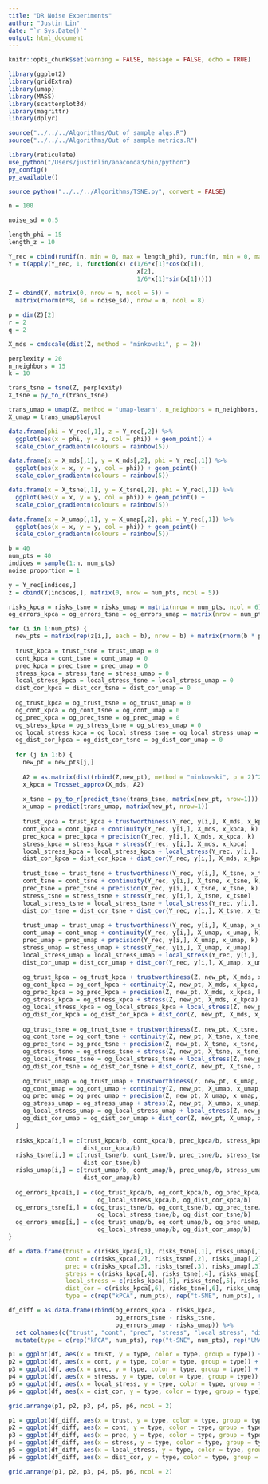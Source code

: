 ```yaml
---
title: "DR Noise Experiments"
author: "Justin Lin"
date: "`r Sys.Date()`"
output: html_document
---
```


```r
knitr::opts_chunk$set(warning = FALSE, message = FALSE, echo = TRUE)

library(ggplot2)
library(gridExtra)
library(umap)
library(MASS)
library(scatterplot3d)
library(magrittr)
library(dplyr)

source("../../../Algorithms/Out of sample algs.R")
source("../../../Algorithms/Out of sample metrics.R")
```

```r
library(reticulate)
use_python("/Users/justinlin/anaconda3/bin/python")
py_config()
py_available()

source_python("../../../Algorithms/TSNE.py", convert = FALSE)
```

```r
n = 100

noise_sd = 0.5

length_phi = 15
length_z = 10

Y_rec = cbind(runif(n, min = 0, max = length_phi), runif(n, min = 0, max = length_z))
Y = t(apply(Y_rec, 1, function(x) c(1/6*x[1]*cos(x[1]),
                                    x[2],
                                    1/6*x[1]*sin(x[1]))))

Z = cbind(Y, matrix(0, nrow = n, ncol = 5)) + 
  matrix(rnorm(n*8, sd = noise_sd), nrow = n, ncol = 8)

p = dim(Z)[2]
r = 2
q = 2
```

```r
X_mds = cmdscale(dist(Z, method = "minkowski", p = 2))

perplexity = 20
n_neighbors = 15
k = 10

trans_tsne = tsne(Z, perplexity)
X_tsne = py_to_r(trans_tsne)

trans_umap = umap(Z, method = 'umap-learn', n_neighbors = n_neighbors, n_components = q)
X_umap = trans_umap$layout

data.frame(phi = Y_rec[,1], z = Y_rec[,2]) %>%
  ggplot(aes(x = phi, y = z, col = phi)) + geom_point() + 
  scale_color_gradientn(colours = rainbow(5))

data.frame(x = X_mds[,1], y = X_mds[,2], phi = Y_rec[,1]) %>%
  ggplot(aes(x = x, y = y, col = phi)) + geom_point() + 
  scale_color_gradientn(colours = rainbow(5))

data.frame(x = X_tsne[,1], y = X_tsne[,2], phi = Y_rec[,1]) %>%
  ggplot(aes(x = x, y = y, col = phi)) + geom_point() + 
  scale_color_gradientn(colours = rainbow(5))

data.frame(x = X_umap[,1], y = X_umap[,2], phi = Y_rec[,1]) %>%
  ggplot(aes(x = x, y = y, col = phi)) + geom_point() + 
  scale_color_gradientn(colours = rainbow(5))

```

```r
b = 40
num_pts = 40
indices = sample(1:n, num_pts)
noise_proportion = 1

y = Y_rec[indices,]
z = cbind(Y[indices,], matrix(0, nrow = num_pts, ncol = 5))

risks_kpca = risks_tsne = risks_umap = matrix(nrow = num_pts, ncol = 6)
og_errors_kpca = og_errors_tsne = og_errors_umap = matrix(nrow = num_pts, ncol = 6)

for (i in 1:num_pts) {
  new_pts = matrix(rep(z[i,], each = b), nrow = b) + matrix(rnorm(b * p, 0, rep(noise_sd, b)), nrow = b)
  
  trust_kpca = trust_tsne = trust_umap = 0
  cont_kpca = cont_tsne = cont_umap = 0
  prec_kpca = prec_tsne = prec_umap = 0
  stress_kpca = stress_tsne = stress_umap = 0
  local_stress_kpca = local_stress_tsne = local_stress_umap = 0
  dist_cor_kpca = dist_cor_tsne = dist_cor_umap = 0
  
  og_trust_kpca = og_trust_tsne = og_trust_umap = 0
  og_cont_kpca = og_cont_tsne = og_cont_umap = 0
  og_prec_kpca = og_prec_tsne = og_prec_umap = 0
  og_stress_kpca = og_stress_tsne = og_stress_umap = 0
  og_local_stress_kpca = og_local_stress_tsne = og_local_stress_umap = 0
  og_dist_cor_kpca = og_dist_cor_tsne = og_dist_cor_umap = 0
  
  for (j in 1:b) {
    new_pt = new_pts[j,]
    
    A2 = as.matrix(dist(rbind(Z,new_pt), method = "minkowski", p = 2)^2)
    x_kpca = Trosset_approx(X_mds, A2)
    
    x_tsne = py_to_r(predict_tsne(trans_tsne, matrix(new_pt, nrow=1)))
    x_umap = predict(trans_umap, matrix(new_pt, nrow=1))
    
    trust_kpca = trust_kpca + trustworthiness(Y_rec, y[i,], X_mds, x_kpca, k)
    cont_kpca = cont_kpca + continuity(Y_rec, y[i,], X_mds, x_kpca, k)
    prec_kpca = prec_kpca + precision(Y_rec, y[i,], X_mds, x_kpca, k)
    stress_kpca = stress_kpca + stress(Y_rec, y[i,], X_mds, x_kpca)
    local_stress_kpca = local_stress_kpca + local_stress(Y_rec, y[i,], X_mds, x_kpca, k)
    dist_cor_kpca = dist_cor_kpca + dist_cor(Y_rec, y[i,], X_mds, x_kpca)
    
    trust_tsne = trust_tsne + trustworthiness(Y_rec, y[i,], X_tsne, x_tsne, k)
    cont_tsne = cont_tsne + continuity(Y_rec, y[i,], X_tsne, x_tsne, k)
    prec_tsne = prec_tsne + precision(Y_rec, y[i,], X_tsne, x_tsne, k)
    stress_tsne = stress_tsne + stress(Y_rec, y[i,], X_tsne, x_tsne)
    local_stress_tsne = local_stress_tsne + local_stress(Y_rec, y[i,], X_tsne, x_tsne, k)
    dist_cor_tsne = dist_cor_tsne + dist_cor(Y_rec, y[i,], X_tsne, x_tsne)
    
    trust_umap = trust_umap + trustworthiness(Y_rec, y[i,], X_umap, x_umap, k)
    cont_umap = cont_umap + continuity(Y_rec, y[i,], X_umap, x_umap, k)
    prec_umap = prec_umap + precision(Y_rec, y[i,], X_umap, x_umap, k)
    stress_umap = stress_umap + stress(Y_rec, y[i,], X_umap, x_umap)
    local_stress_umap = local_stress_umap + local_stress(Y_rec, y[i,], X_umap, x_umap, k)
    dist_cor_umap = dist_cor_umap + dist_cor(Y_rec, y[i,], X_umap, x_umap)
    
    og_trust_kpca = og_trust_kpca + trustworthiness(Z, new_pt, X_mds, x_kpca, k)
    og_cont_kpca = og_cont_kpca + continuity(Z, new_pt, X_mds, x_kpca, k)
    og_prec_kpca = og_prec_kpca + precision(Z, new_pt, X_mds, x_kpca, k)
    og_stress_kpca = og_stress_kpca + stress(Z, new_pt, X_mds, x_kpca)
    og_local_stress_kpca = og_local_stress_kpca + local_stress(Z, new_pt, X_mds, x_kpca, k)
    og_dist_cor_kpca = og_dist_cor_kpca + dist_cor(Z, new_pt, X_mds, x_kpca)
    
    og_trust_tsne = og_trust_tsne + trustworthiness(Z, new_pt, X_tsne, x_tsne, k)
    og_cont_tsne = og_cont_tsne + continuity(Z, new_pt, X_tsne, x_tsne, k)
    og_prec_tsne = og_prec_tsne + precision(Z, new_pt, X_tsne, x_tsne, k)
    og_stress_tsne = og_stress_tsne + stress(Z, new_pt, X_tsne, x_tsne)
    og_local_stress_tsne = og_local_stress_tsne + local_stress(Z, new_pt, X_tsne, x_tsne, k)
    og_dist_cor_tsne = og_dist_cor_tsne + dist_cor(Z, new_pt, X_tsne, x_tsne)
    
    og_trust_umap = og_trust_umap + trustworthiness(Z, new_pt, X_umap, x_umap, k)
    og_cont_umap = og_cont_umap + continuity(Z, new_pt, X_umap, x_umap, k)
    og_prec_umap = og_prec_umap + precision(Z, new_pt, X_umap, x_umap, k)
    og_stress_umap = og_stress_umap + stress(Z, new_pt, X_umap, x_umap)
    og_local_stress_umap = og_local_stress_umap + local_stress(Z, new_pt, X_umap, x_umap, k)
    og_dist_cor_umap = og_dist_cor_umap + dist_cor(Z, new_pt, X_umap, x_umap)
  }
  
  risks_kpca[i,] = c(trust_kpca/b, cont_kpca/b, prec_kpca/b, stress_kpca/b, local_stress_kpca/b,
                     dist_cor_kpca/b)
  risks_tsne[i,] = c(trust_tsne/b, cont_tsne/b, prec_tsne/b, stress_tsne/b, local_stress_tsne/b,
                     dist_cor_tsne/b)
  risks_umap[i,] = c(trust_umap/b, cont_umap/b, prec_umap/b, stress_umap/b, local_stress_umap/b,
                     dist_cor_umap/b)
  
  og_errors_kpca[i,] = c(og_trust_kpca/b, og_cont_kpca/b, og_prec_kpca/b, og_stress_kpca/b,
                         og_local_stress_kpca/b, og_dist_cor_kpca/b)
  og_errors_tsne[i,] = c(og_trust_tsne/b, og_cont_tsne/b, og_prec_tsne/b, og_stress_tsne/b,
                         og_local_stress_tsne/b, og_dist_cor_tsne/b)
  og_errors_umap[i,] = c(og_trust_umap/b, og_cont_umap/b, og_prec_umap/b, og_stress_umap/b,
                         og_local_stress_umap/b, og_dist_cor_umap/b)
}
```

```r
df = data.frame(trust = c(risks_kpca[,1], risks_tsne[,1], risks_umap[,1]),
                cont = c(risks_kpca[,2], risks_tsne[,2], risks_umap[,2]),
                prec = c(risks_kpca[,3], risks_tsne[,3], risks_umap[,3]),
                stress = c(risks_kpca[,4], risks_tsne[,4], risks_umap[,4]),
                local_stress = c(risks_kpca[,5], risks_tsne[,5], risks_umap[,5]),
                dist_cor = c(risks_kpca[,6], risks_tsne[,6], risks_umap[,6]),
                type = c(rep("kPCA", num_pts), rep("t-SNE", num_pts), rep("UMAP", num_pts)))

df_diff = as.data.frame(rbind(og_errors_kpca - risks_kpca,
                              og_errors_tsne - risks_tsne,
                              og_errors_umap - risks_umap)) %>%
  set_colnames(c("trust", "cont", "prec", "stress", "local_stress", "dist_cor")) %>%
  mutate(type = c(rep("kPCA", num_pts), rep("t-SNE", num_pts), rep("UMAP", num_pts)))
```


```r
p1 = ggplot(df, aes(x = trust, y = type, color = type, group = type)) + geom_boxplot() + xlim(0,1)
p2 = ggplot(df, aes(x = cont, y = type, color = type, group = type)) + geom_boxplot() + xlim(0,1)
p3 = ggplot(df, aes(x = prec, y = type, color = type, group = type)) + geom_boxplot() + xlim(0,1)
p4 = ggplot(df, aes(x = stress, y = type, color = type, group = type)) + geom_boxplot() + xlim(0,1)
p5 = ggplot(df, aes(x = local_stress, y = type, color = type, group = type)) + geom_boxplot() + xlim(0,1)
p6 = ggplot(df, aes(x = dist_cor, y = type, color = type, group = type)) + geom_boxplot() + xlim(0,1)

grid.arrange(p1, p2, p3, p4, p5, p6, ncol = 2)
```


```r
p1 = ggplot(df_diff, aes(x = trust, y = type, color = type, group = type)) + geom_boxplot()
p2 = ggplot(df_diff, aes(x = cont, y = type, color = type, group = type)) + geom_boxplot()
p3 = ggplot(df_diff, aes(x = prec, y = type, color = type, group = type)) + geom_boxplot()
p4 = ggplot(df_diff, aes(x = stress, y = type, color = type, group = type)) + geom_boxplot()
p5 = ggplot(df_diff, aes(x = local_stress, y = type, color = type, group = type)) + geom_boxplot()
p6 = ggplot(df_diff, aes(x = dist_cor, y = type, color = type, group = type)) + geom_boxplot()

grid.arrange(p1, p2, p3, p4, p5, p6, ncol = 2)
```

